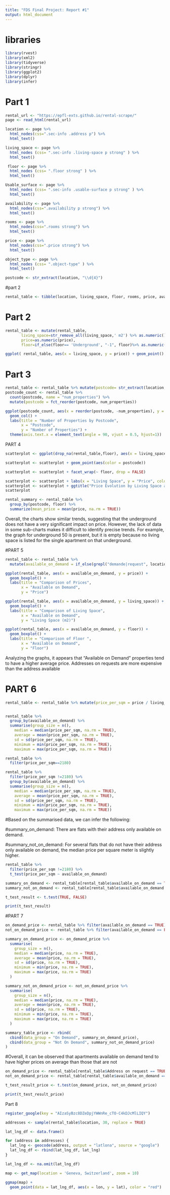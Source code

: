 ```yaml
---
title: "FDS Final Project: Report #1"
output: html_document
---
```


# libraries
```r
library(rvest)
library(xml2)
library(tidyverse)
library(stringr)
library(ggplot2)
library(dplyr)
library(infer)
```


# Part 1

```r
rental_url <- "https://epfl-exts.github.io/rental-scrape/"
page <- read_html(rental_url)
```



```r
location <- page %>% 
  html_nodes(css=".sec-info .address p") %>%  
  html_text()

living_space <- page %>% 
  html_nodes (css= ".sec-info .living-space p strong" ) %>% 
  html_text()

 floor <- page %>% 
  html_nodes (css= ".floor strong" ) %>% 
  html_text()

Usable_surface <- page %>% 
  html_nodes (css= ".sec-info .usable-surface p strong" ) %>% 
  html_text()

availability <- page %>% 
  html_nodes(css=".availability p strong") %>%  
  html_text()

rooms <- page %>% 
  html_nodes(css=".rooms strong") %>%  
  html_text()

price <- page %>% 
  html_nodes(css=".price strong") %>%  
  html_text()

object_type <- page %>% 
  html_nodes (css= ".object-type" ) %>% 
  html_text()

postcode <- str_extract(location, "\\d{4}")
```

#part 2

```r
rental_table <- tibble(location, living_space, floor, rooms, price, availability, Usable_surface, object_type, postcode)
```


# Part 2

```r
rental_table <- mutate(rental_table, 
       living_space=str_remove_all(living_space,' m2') %>% as.numeric(),
       price=as.numeric(price), 
       floor=if_else(floor== 'Underground', "-1", floor)%>% as.numeric()) 
```

```r
ggplot( rental_table, aes(x = living_space, y = price)) + geom_point()
```


# Part 3 


```r
rental_table <- rental_table %>% mutate(postcode= str_extract(location,"[:digit:]{4}"))  
postcode_count <- rental_table %>% 
  count(postcode, name = "num_properties") %>% 
  mutate(postcode = fct_reorder(postcode, num_properties)) 

ggplot(postcode_count, aes(x = reorder(postcode, -num_properties), y = num_properties)) +
  geom_col() +
  labs(title = "Number of Properties by Postcode",
       x = "Postcode",
       y = "Number of Properties") +
  theme(axis.text.x = element_text(angle = 90, vjust = 0.5, hjust=1)) 

```


PART 4

```r

scatterplot <- ggplot(drop_na(rental_table,floor), aes(x = living_space, y = price))

scatterplot <- scatterplot + geom_point(aes(color = postcode))

scatterplot <- scatterplot + facet_wrap(~ floor, drop = FALSE)

scatterplot <- scatterplot + labs(x = "Living Space", y = "Price", color = "Postcode")
scatterplot <- scatterplot + ggtitle("Price Evolution by Living Space and floor")
scatterplot
``` 

```r
rental_summary <- rental_table %>% 
  group_by(postcode, floor) %>% 
  summarize(mean_price = mean(price, na.rm = TRUE))

```

Overall, the charts show similar trends, suggesting that the underground does not have a very significant impact on price. 
However, the lack of data in some sub-charts makes it difficult to identify precise trends. For example, the graph for underground 50 is present, but it is empty because no living space is listed for the single apartment on that underground.

#PART 5

```r
rental_table <- rental_table %>% 
  mutate(available_on_demand = if_else(grepl("demande|request", location), "address on request", "address available"))

ggplot(rental_table, aes(x = available_on_demand, y = price)) +
  geom_boxplot() +
  labs(title = "Comparison of Prices",
       x = "Available on Demand",
       y = "Price")

ggplot(rental_table, aes(x = available_on_demand, y = living_space)) +
  geom_boxplot() +
  labs(title = "Comparison of Living Space",
       x = "Available on Demand",
       y = "Living Space (m2)")

ggplot(rental_table, aes(x = available_on_demand, y = floor)) +
  geom_boxplot() +
  labs(title = "Comparison of Floor ",
       x = "Available on Demand",
       y = "Floor")

```

Analyzing the graphs, it appears that "Available on Demand" properties tend to have a higher average price. Addresses on requests are more expensive than the address available 

# PART 6

```r
rental_table <- rental_table %>% mutate(price_per_sqm = price / living_space)



```
```r
rental_table %>% 
  group_by(available_on_demand) %>% 
  summarise(group_size = n(),
    median = median(price_per_sqm, na.rm = TRUE),
    average = mean(price_per_sqm, na.rm = TRUE),
    sd = sd(price_per_sqm, na.rm = TRUE),
    minimum = min(price_per_sqm, na.rm = TRUE),
    maximum = max(price_per_sqm, na.rm = TRUE))

```
```r
rental_table %>% 
  filter(price_per_sqm==2180)
```
```r
rental_table %>% 
  filter(price_per_sqm !=2180) %>% 
  group_by(available_on_demand) %>% 
  summarise(group_size = n(),
    median = median(price_per_sqm, na.rm = TRUE),
    average = mean(price_per_sqm, na.rm = TRUE),
    sd = sd(price_per_sqm, na.rm = TRUE),
    minimum = min(price_per_sqm, na.rm = TRUE),
    maximum = max(price_per_sqm, na.rm = TRUE))
```




#Based on the summarised data, we can infer the following:

#summary_on_demand: There are flats with their address only available on demand. 

#summary_not_on_demand: For several flats that do not have their address only available on demand, the median price per square meter is slightly higher. 

```r
rental_table %>% 
  filter(price_per_sqm !=2180) %>% 
  t_test(price_per_sqm ~ available_on_demand)
```



```r
summary_on_demand <- rental_table[rental_table$available_on_demand == TRUE, ]$price_per_sqm
summary_not_on_demand <- rental_table[rental_table$available_on_demand == FALSE, ]$price_per_sqm

t_test_result <- t.test(TRUE, FALSE)

print(t_test_result)
```


#PART 7

```r
on_demand_price <- rental_table %>% filter(available_on_demand == TRUE)
not_on_demand_price <- rental_table %>% filter(available_on_demand == FALSE)

summary_on_demand_price <- on_demand_price %>% 
  summarise(
    group_size = n(),
    median = median(price, na.rm = TRUE),
    average = mean(price, na.rm = TRUE),
    sd = sd(price, na.rm = TRUE),
    minimum = min(price, na.rm = TRUE),
    maximum = max(price, na.rm = TRUE)
  )

summary_not_on_demand_price <- not_on_demand_price %>% 
  summarise(
    group_size = n(),
    median = median(price, na.rm = TRUE),
    average = mean(price, na.rm = TRUE),
    sd = sd(price, na.rm = TRUE),
    minimum = min(price, na.rm = TRUE),
    maximum = max(price, na.rm = TRUE)
  )

summary_table_price <- rbind(
  cbind(data_group = "On Demand", summary_on_demand_price),
  cbind(data_group = "Not On Demand", summary_not_on_demand_price)
)

```

#Overall, it can be observed that apartments available on demand tend to have higher prices on average than those that are not

```r
on_demand_price <- rental_table[rental_table$Address on request == TRUE, ]$price
not_on_demand_price <- rental_table[rental_table$available_on_demand == FALSE, ]$price

t_test_result_price <- t.test(on_demand_price, not_on_demand_price)

print(t_test_result_price)

```

Part 8

```r
register_google(key = "AIzaSyBzc8DZeDpjYWWnRe_cTO-C4kDJcMlLIQY")

addresses <- sample(rental_table$location, 30, replace = TRUE)

lat_lng_df <- data.frame()

for (address in addresses) {
  lat_lng <- geocode(address, output = "latlona", source = "google")
  lat_lng_df <- rbind(lat_lng_df, lat_lng)
}

lat_lng_df <- na.omit(lat_lng_df)
```



```r
map <- get_map(location = 'Geneva, Switzerland', zoom = 10)
```
```r
ggmap(map) +
  geom_point(data = lat_lng_df, aes(x = lon, y = lat), color = "red")
```



